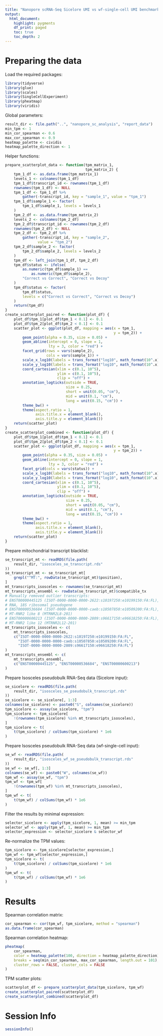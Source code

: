 ```yaml
---
title: "Nanopore scRNA-Seq Sicelore UMI vs wf-single-cell UMI benchmarks"
output:
  html_document:
    highlight: pygments
    df_print: paged
    toc: true
    toc_depth: 2
---
```


# Preparing the data

Load the required packages:
```r
library(tidyverse)
library(glue)
library(scales)
library(SingleCellExperiment)
library(pheatmap)
library(viridis)
```

Global parameters:
```r
result_dir <- file.path("..", "nanopore_sc_analysis", "report_data")
min_tpm <- 1
min_cor_spearman <- 0.6
max_cor_spearman <- 0.9
heatmap_palette <- cividis
heatmap_palette_direction <- 1
```

Helper functions:
```r
prepare_scatterplot_data <- function(tpm_matrix_1,
                                     tpm_matrix_2) {
    tpm_1_df <- as.data.frame(tpm_matrix_1)
    levels_1 <- colnames(tpm_1_df)
    tpm_1_df$transcript_id <- rownames(tpm_1_df)
    rownames(tpm_1_df) <- NULL
    tpm_1_df <- tpm_1_df %>%
        gather(-transcript_id, key = "sample_1", value = "tpm_1")
    tpm_1_df$sample_1 <- factor(
        tpm_1_df$sample_1, levels = levels_1
    )
    tpm_2_df <- as.data.frame(tpm_matrix_2)
    levels_2 <- colnames(tpm_2_df)
    tpm_2_df$transcript_id <- rownames(tpm_2_df)
    rownames(tpm_2_df) <- NULL
    tpm_2_df <- tpm_2_df %>%
        gather(-transcript_id, key = "sample_2",
               value = "tpm_2")
    tpm_2_df$sample_2 <- factor(
        tpm_2_df$sample_2, levels = levels_2
    )
    tpm_df <- left_join(tpm_1_df, tpm_2_df)
    tpm_df$status <- ifelse(
        as.numeric(tpm_df$sample_1) ==
            as.numeric(tpm_df$sample_2),
        "Correct vs Correct", "Correct vs Decoy"
    )
    tpm_df$status <- factor(
        tpm_df$status,
        levels = c("Correct vs Correct", "Correct vs Decoy")
    )
    return(tpm_df)
}
create_scatterplot_paired <- function(plot_df) {
    plot_df$tpm_1[plot_df$tpm_1 < 0.1] <- 0.1
    plot_df$tpm_2[plot_df$tpm_2 < 0.1] <- 0.1
    scatter_plot <- ggplot(plot_df, mapping = aes(x = tpm_1,
                                                  y = tpm_2)) +
        geom_point(alpha = 0.35, size = 0.05) +
        geom_abline(intercept = 0, slope = 1,
                    lty = 3, color = "red") +
        facet_grid(rows = vars(sample_2),
                   cols = vars(sample_1)) +
        scale_x_log10(labels = trans_format("log10", math_format(10^.x))) +
        scale_y_log10(labels = trans_format("log10", math_format(10^.x))) +
        coord_cartesian(xlim = c(0.1, 10^5),
                        ylim = c(0.1, 10^5),
                        clip = "off") +
        annotation_logticks(outside = TRUE,
                            size = 0.25,
                            short = unit(0.05, "cm"),
                            mid = unit(0.1, "cm"),
                            long = unit(0.15, "cm")) +
        theme_bw() +
        theme(aspect.ratio = 1,
              axis.title.x = element_blank(),
              axis.title.y = element_blank())
    return(scatter_plot)
}
create_scatterplot_combined <- function(plot_df) {
    plot_df$tpm_1[plot_df$tpm_1 < 0.1] <- 0.1
    plot_df$tpm_2[plot_df$tpm_2 < 0.1] <- 0.1
    scatter_plot <- ggplot(plot_df, mapping = aes(x = tpm_1,
                                                  y = tpm_2)) +
        geom_point(alpha = 0.35, size = 0.05) +
        geom_abline(intercept = 0, slope = 1,
                    lty = 3, color = "red") +
        facet_grid(cols = vars(status)) +
        scale_x_log10(labels = trans_format("log10", math_format(10^.x))) +
        scale_y_log10(labels = trans_format("log10", math_format(10^.x))) +
        coord_cartesian(xlim = c(0.1, 10^5),
                        ylim = c(0.1, 10^5),
                        clip = "off") +
        annotation_logticks(outside = TRUE,
                            size = 0.25,
                            short = unit(0.05, "cm"),
                            mid = unit(0.1, "cm"),
                            long = unit(0.15, "cm")) +
        theme_bw() +
        theme(aspect.ratio = 1,
              axis.title.x = element_blank(),
              axis.title.y = element_blank())
    return(scatter_plot)
}
```

Prepare mitochondrial transcript blacklist:
```r
se_transcript_mt <- readRDS(file.path(
    result_dir, "isosceles_se_transcript.rds"
))
se_transcript_mt <- se_transcript_mt[
    grepl("^MT:", rowData(se_transcript_mt)$position),
]
mt_transcripts_isosceles <- rownames(se_transcript_mt)
mt_transcripts_ensembl <- rowData(se_transcript_mt)$compatible_tx
# Manually removed outlier transcripts:
# ENST00000445125 (ISOT-0000-0000-0000-2622:s10197250:e10199150:FA:FL),
# RNA, 18S ribosomal pseudogene
# ENST00000536684 (ISOT-0000-0000-0000-caeb:s10507850:e10509200:FA:FL),
# MT-RNR2 like 8 (MTRNR2L8-201)
# ENST00000600213 (ISOT-0000-0000-0000-2809:s96617150:e96618250:FA:FL),
# MT-RNR2 like 12 (MTRNR2L12-201)
mt_transcripts_isosceles <- c(
    mt_transcripts_isosceles,
    c("ISOT-0000-0000-0000-2622:s10197250:e10199150:FA:FL",
      "ISOT-0000-0000-0000-caeb:s10507850:e10509200:FA:FL",
      "ISOT-0000-0000-0000-2809:s96617150:e96618250:FA:FL")
)
mt_transcripts_ensembl <- c(
    mt_transcripts_ensembl,
    c("ENST00000445125", "ENST00000536684", "ENST00000600213")
)
```

Prepare Isosceles pseudobulk RNA-Seq data (Sicelore input):
```r
se_sicelore <- readRDS(file.path(
    result_dir, "isosceles_se_pseudobulk_transcript.rds"
))
se_sicelore <- se_sicelore[, 1:3]
colnames(se_sicelore) <- paste0("S", colnames(se_sicelore))
tpm_sicelore <- assay(se_sicelore, "tpm")
tpm_sicelore <- tpm_sicelore[
    !(rownames(tpm_sicelore) %in% mt_transcripts_isosceles),
]
tpm_sicelore <- t(
    t(tpm_sicelore) / colSums(tpm_sicelore) * 1e6
)
```

Prepare Isosceles pseudobulk RNA-Seq data (wf-single-cell input):
```r
se_wf <- readRDS(file.path(
    result_dir, "isosceles_wf_se_pseudobulk_transcript.rds"
))
se_wf <- se_wf[, 1:3]
colnames(se_wf) <- paste0("W", colnames(se_wf))
tpm_wf <- assay(se_wf, "tpm")
tpm_wf <- tpm_wf[
    !(rownames(tpm_wf) %in% mt_transcripts_isosceles),
]
tpm_wf <- t(
    t(tpm_wf) / colSums(tpm_wf) * 1e6
)
```

Filter the results by minimal expression:
```r
selector_sicelore <- apply(tpm_sicelore, 1, mean) >= min_tpm
selector_wf <- apply(tpm_wf, 1, mean) >= min_tpm
selector_expression <- selector_sicelore & selector_wf
```

Re-normalize the TPM values:
```r
tpm_sicelore <- tpm_sicelore[selector_expression,]
tpm_wf <- tpm_wf[selector_expression,]
tpm_sicelore <- t(
    t(tpm_sicelore) / colSums(tpm_sicelore) * 1e6
)
tpm_wf <- t(
    t(tpm_wf) / colSums(tpm_wf) * 1e6
)
```

# Results

Spearman correlation matrix:
```r
cor_spearman <- cor(tpm_wf, tpm_sicelore, method = "spearman")
as.data.frame(cor_spearman)
```

Spearman correlation heatmap:
```r
pheatmap(
    cor_spearman,
    color = heatmap_palette(100, direction = heatmap_palette_direction),
    breaks = seq(min_cor_spearman, max_cor_spearman, length.out = 101),
    cluster_rows = FALSE, cluster_cols = FALSE
)
```

TPM scatter plots:
```r
scatterplot_df <- prepare_scatterplot_data(tpm_sicelore, tpm_wf)
create_scatterplot_paired(scatterplot_df)
create_scatterplot_combined(scatterplot_df)
```

# Session Info

```r
sessionInfo()
```
